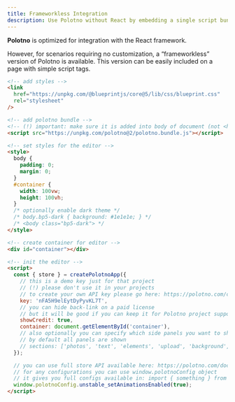 ```yaml
---
title: Frameworkless Integration
description: Use Polotno without React by embedding a single script bundle
---
```


**Polotno** is optimized for integration with the React framework.

However, for scenarios requiring no customization, a “frameworkless” version of Polotno is available. This version can be easily included on a page with simple script tags.

```html
<!-- add styles -->
<link
  href="https://unpkg.com/@blueprintjs/core@5/lib/css/blueprint.css"
  rel="stylesheet"
/>

<!-- add polotno bundle -->
<!-- (!) important: make sure it is added into body of document (not <head>) -->
<script src="https://unpkg.com/polotno@2/polotno.bundle.js"></script>

<!-- set styles for the editor -->
<style>
  body {
    padding: 0;
    margin: 0;
  }
  #container {
    width: 100vw;
    height: 100vh;
  }
  /* optionally enable dark theme */
  /* body.bp5-dark { background: #1e1e1e; } */
  /* <body class="bp5-dark"> */
</style>

<!-- create container for editor -->
<div id="container"></div>

<!-- init the editor -->
<script>
  const { store } = createPolotnoApp({
    // this is a demo key just for that project
    // (!) please don't use it in your projects
    // to create your own API key please go here: https://polotno.com/cabinet
    key: 'nFA5H9elEytDyPyvKL7T',
    // you can hide back-link on a paid license
    // but it will be good if you can keep it for Polotno project support
    showCredit: true,
    container: document.getElementById('container'),
    // also optionally you can specify which side panels you want to show
    // by default all panels are shown
    // sections: ['photos', 'text', 'elements', 'upload', 'background', 'layers']
  });

  // you can use full store API available here: https://polotno.com/docs/store-overview
  // for any configurations you can use window.polotnoConfig object
  // it gives you full configs available in: import { something } from 'polotno/config'
  window.polotnoConfig.unstable_setAnimationsEnabled(true);
</script>
```


